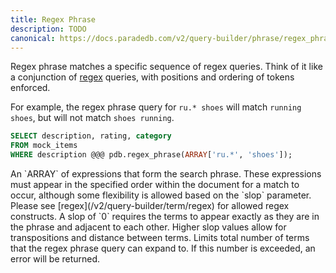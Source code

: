 ```yaml
---
title: Regex Phrase
description: TODO
canonical: https://docs.paradedb.com/v2/query-builder/phrase/regex_phrase
---
```


Regex phrase matches a specific sequence of regex queries. Think of it like a conjunction of [regex](/v2/query-builder/term/regex)
queries, with positions and ordering of tokens enforced.

For example, the regex phrase query for `ru.* shoes` will match `running shoes`, but will not match `shoes running`.

```sql
SELECT description, rating, category
FROM mock_items
WHERE description @@@ pdb.regex_phrase(ARRAY['ru.*', 'shoes']);
```

<div className="mt-8" />

<ParamField body="phrases" required>
  An `ARRAY` of expressions that form the search phrase. These expressions must
  appear in the specified order within the document for a match to occur,
  although some flexibility is allowed based on the `slop` parameter. Please see
  [regex](/v2/query-builder/term/regex) for allowed regex constructs.
</ParamField>
<ParamField body="slop" default={0}>
  A slop of `0` requires the terms to appear exactly as they are in the phrase
  and adjacent to each other. Higher slop values allow for transpositions and
  distance between terms.
</ParamField>
<ParamField body="max_expansions" default={16384}>
  Limits total number of terms that the regex phrase query can expand to. If
  this number is exceeded, an error will be returned.
</ParamField>

